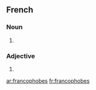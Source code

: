 {{also|Francophobes}}
==French==

===Noun===
{{infl|fr|plural}} {{m|f|p}}

# {{plural of|[[francophobe]]|lang=fr}}

===Adjective===
{{fr-adj-form|m|f|p}}

# {{form of|plural form|[[francophobe]]}}

[[ar:francophobes]]
[[fr:francophobes]]